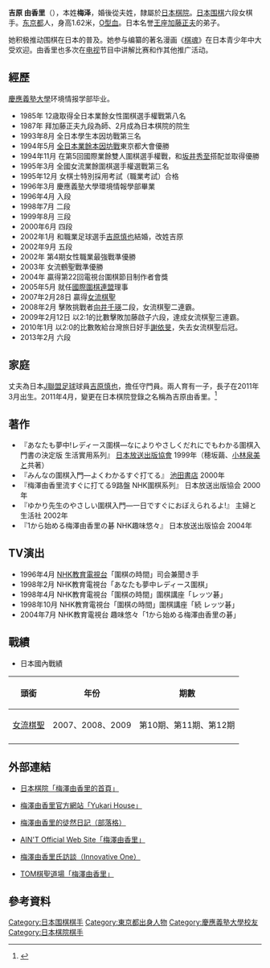 {{noteTA
|1=zh-cn:棋魂; zh-tw:棋靈王; zh-hk:棋魂;
}}
{{Infobox Go player
| image = [[File:Umezawa_Yukari.jpg|File:Umezawa Yukari.jpg]]
| 全名 = 吉原由香里
| 英文名 = Yukari Yoshihara
| 日文名 = 吉原 由香里
| 綽號 = 
| 生於 = {{birth_date_and_age|1973|10|4}}
| 出生地 = [[File:Flag_of_Japan.svg|25px]][[日本|日本]][[東京都|東京都]][[立川市|立川市]]
| 國籍 = [[File:Flag_of_Japan.svg|25px]][[日本|日本]]
| 師從 = [[加藤正夫|加藤正夫]]
| 學生 = 
| 職業生涯 = 1996年入段
| 段位 = 六段
| 所屬 = [[日本棋院|日本棋院]]
}}
'''吉原 由香里'''（{{bd|1973年|10月4日}}），本姓'''梅泽'''，婚後從夫姓，隸屬於[[日本棋院|日本棋院]]。[[日本|日本]][[围棋|围棋]]六段女棋手。[[东京都|东京都]]人，身高1.62米，[[血型|O型血]]。日本名誉[[王座|王座]][[加藤正夫|加藤正夫]]的弟子。

她积极推动围棋在日本的普及。她参与编纂的著名漫画《[[棋魂|棋魂]]》在日本青少年中大受欢迎。由香里也多次在[[电视|电视]]节目中讲解比赛和作其他推广活动。

== 經歷 ==
[[慶應義塾大學|慶應義塾大學]]环境情报学部毕业。
* 1985年 12歳取得全日本業餘女性圍棋選手權戰第八名
* 1987年 拜加藤正夫九段為師、2月成為日本棋院的院生
* 1993年8月 全日本學生本因坊戰第三名
* 1994年5月 [[全日本業餘本因坊戰|全日本業餘本因坊戰]]東京都大會優勝
* 1994年11月 在第5回國際業餘雙人圍棋選手權戰，和[[坂井秀至|坂井秀至]]搭配並取得優勝
* 1995年3月 全國女流業餘圍棋選手權選戰第三名
* 1995年12月 女棋士特別採用考試（職業考試）合格
* 1996年3月 慶應義塾大學環境情報學部畢業
* 1996年4月 入段
* 1998年7月 二段
* 1999年8月 三段
* 2000年6月 四段
* 2002年1月 和職業足球選手[[吉原慎也|吉原慎也]]結婚，改姓吉原
* 2002年9月 五段
* 2002年 第4期女性職業最強戰準優勝
* 2003年 女流鶴聖戰準優勝
* 2004年 贏得第22回電視台圍棋節目制作者會獎
* 2005年5月 就任[[國際圍棋連盟|國際圍棋連盟]]理事
* 2007年2月28日 贏得[[女流棋聖戰|女流棋聖]]
* 2008年2月 擊敗挑戰者[[向井千瑛|向井千瑛]]二段，女流棋聖二連霸。
* 2009年2月12日 以2:1的比數擊敗加藤啟子六段，達成女流棋聖三連霸。
* 2010年1月 以2:0的比數敗給台灣旅日好手[[謝依旻|謝依旻]]，失去女流棋聖后冠。
* 2013年2月 六段

==家庭==
丈夫為日本[[J聯盟|J聯盟]][[足球|足球]]球員[[吉原慎也|吉原慎也]]，擔任守門員。兩人育有一子，長子在2011年3月出生。2011年4月，變更在日本棋院登錄之名稱為吉原由香里。<ref>{{cite web| language =ja| publisher =日本棋院| title =【改名】吉原由香里五段| url =http://www.nihonkiin.or.jp/player_info/2011/04/post_86.html| author =| date =2011-04-01| accessdate =2011-09-21| deadurl =yes| archiveurl =https://web.archive.org/web/20110404101857/http://www.nihonkiin.or.jp/player_info/2011/04/post_86.html| archivedate =2011-04-04}}</ref>
== 著作 ==
* 『あなたも夢中!レディース圍棋—なによりやさしくだれにでもわかる圍棋入門書の決定版 生活實用系列』 [[日本放送出版協會|日本放送出版協會]] 1999年（穂坂繭、[[小林泉美_(棋士)|小林泉美]]と共著）
* 『みんなの圍棋入門—よくわかるすぐ打てる』 [[池田書店|池田書店]] 2000年
* 『梅澤由香里流すぐに打てる9路盤 NHK圍棋系列』 日本放送出版協会 2000年
* 『ゆかり先生のやさしい圍棋入門—一日ですぐにおぼえられるよ!』 主婦と生活社 2002年
* 『1から始める梅澤由香里の碁 NHK趣味悠々』 日本放送出版協会 2004年

== TV演出 ==
* 1996年4月 [[NHK教育電視台|NHK教育電視台]]「圍棋の時間」司会兼聞き手
* 1998年2月 NHK教育電視台「あなたも夢中レディース圍棋」
* 1998年4月 NHK教育電視台「圍棋の時間」圍棋講座「レッツ碁」
* 1998年10月 NHK教育電視台「圍棋の時間」圍棋講座「続 レッツ碁」
* 2004年7月 NHK教育電視台 趣味悠々「1から始める梅澤由香里の碁」

== 戰績 ==
* 日本國內戰績
{| class="prettytable" 
! 頭銜 !! 年份 !! 期數
|-----
| [[女流棋聖戰|女流棋聖]]
| 2007、2008、2009
| 第10期、第11期、第12期
|-----
|}

== 外部連結 ==
* {{Ja icon}}[https://web.archive.org/web/20070302134436/http://www.nihonkiin.or.jp/kishihp/umezawa/umezawa.htm 日本棋院「梅澤由香里的首頁」]
* {{Ja icon}}[http://www.yukari.gr.jp/ 梅澤由香里官方網站「Yukari House」]{{Wayback|url=http://www.yukari.gr.jp/ |date=20050213082112 }}
* {{Ja icon}}[http://yukarigo.at.webry.info/ 梅澤由香里的徒然日記（部落格）] {{Wayback|url=http://yukarigo.at.webry.info/ |date=20200812093838 }}
* {{Ja icon}}[https://web.archive.org/web/20070728073931/http://www.aint.co.jp/prof/y_umezawa/ AIN'T Official Web Site「梅澤由香里」]
* {{Ja icon}}[https://web.archive.org/web/20070304092125/http://innovative.jp/2005/0511.html 梅澤由香里氏訪談（Innovative One）]
* {{Ja icon}}[https://web.archive.org/web/20070212094134/http://weiqi.sports.tom.com/php/zhuanti2/meize_new.htm TOM棋聖道場「梅澤由香里」]

== 參考資料 ==
{{reflist}}
{{authority control}}
{{DEFAULTSORT:Yoshihara, Yukari}}
[[Category:日本围棋棋手|Category:日本围棋棋手]]
[[Category:東京都出身人物|Category:東京都出身人物]]
[[Category:慶應義塾大學校友|Category:慶應義塾大學校友]]
[[Category:日本棋院棋手|Category:日本棋院棋手]]